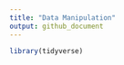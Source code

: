 ```yaml
---
title: "Data Manipulation"
output: github_document
---
```


```r
library(tidyverse)
```


